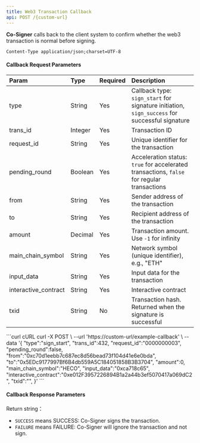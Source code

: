 ---
title: Web3 Transaction Callback
api: POST /{custom-url}
---


**Co-Signer** calls back to the client system to confirm whether the web3 transaction is normal before signing.

`Content-Type application/json;charset=UTF-8`




#### Callback Request Parameters


| Param                | Type    | Required | Description                                         |
| :------------------- | :------ | :------- | :-------------------------------------------------- |
| type                 | String  | Yes      | Callback type: `sign_start` for signature initiation, `sign_success` for successful signature |
| trans_id             | Integer | Yes      | Transaction ID                                      |
| request_id           | String  | Yes      | Unique identifier for the transaction                |
| pending_round        | Boolean | Yes      | Acceleration status: `true` for accelerated transactions, `false` for regular transactions |
| from                 | String  | Yes      | Sender address of the transaction                    |
| to                   | String  | Yes      | Recipient address of the transaction                 |
| amount               | Decimal | Yes      | Transaction amount. Use `-1` for infinity            |
| main_chain_symbol    | String  | Yes      | Network symbol (unique identifier), e.g., "ETH"   |
| input_data           | String  | Yes      | Input data for the transaction                       |
| interactive_contract | String  | Yes      | Interactive contract                                 |
| txid                 | String  | No       | Transaction hash. Returned when the signature is successful  |


<RequestExample>
  ```curl cURL
  curl -X POST \
  --url 'https://custom-url/example-callback' \
  --data '{
        "type":"sign_start",
        "trans_id":432,
        "request_id":"0000000003",
        "pending_round":false,
        "from":"0xc70d1eebb7c687ec8d56bead73f104d41e6e0bda",
        "to":"0x5EDc9177997Bf6B4db559A5C184051858B3B3704",
        "amount":0,
        "main_chain_symbol":"HECO",
        "input_data":"0xca718c65",
        "interactive_contract":"0xe012F3957226894B1a2a44b3ef5070417a069dC2",
        "txid":"",
  }'
  ```
</RequestExample>


####  Callback Response Parameters

Return string：
* `SUCCESS` means SUCCESS: Co-Signer signs the transaction.
* `FAILURE` means FAILURE: Co-Signer will ignore the transaction and not sign.